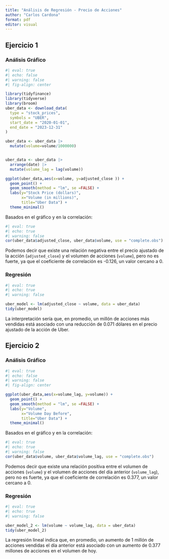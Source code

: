 ```yaml
---
title: "Análisis de Regresión - Precio de Acciones"
author: "Carlos Cardona"
format: pdf
editor: visual
---
```

  
## Ejercicio 1
  
### Análisis Gráfico

```r
#| eval: true
#| echo: false
#| warning: false
#| fig-align: center

library(tidyfinance)
library(tidyverse)
library(broom)
uber_data <- download_data(
  type = "stock_prices",
  symbols = "UBER",
  start_date = "2020-01-01",
  end_date = "2023-12-31"
)

uber_data <- uber_data |>
  mutate(volume=volume/1000000)


uber_data <- uber_data |>
  arrange(date) |>
  mutate(volume_lag = lag(volume))

ggplot(uber_data,aes(x=volume, y=adjusted_close )) +
  geom_point() +
  geom_smooth(method = "lm", se =FALSE) +
  labs(y="Stock Price (dollars)",
       x="Volume (in millions)",
       title="Uber Data") +
  theme_minimal()
```

Basados en el gráfico y en la correlación:

```r
#| eval: true
#| echo: true
#| warning: false
cor(uber_data$adjusted_close, uber_data$volume, use = "complete.obs")
```

Podemos decir que existe una relación negativa entre el precio ajustado de la acción (`adjusted_close`) y el volumen de acciones (`volume`), pero no es fuerte, ya que el coeficiente de correlación es -0.126, un valor cercano a 0.


### Regresión


```r
#| eval: true
#| echo: true
#| warning: false

uber_model <- lm(adjusted_close ~ volume, data = uber_data)
tidy(uber_model)
```

La interpretación sería que, en promedio, un millón de acciones más vendidas está asociado con una reducción de 0.071 dólares en el precio ajustado de la acción de Uber.


## Ejercicio 2

### Análisis Gráfico

```r
#| eval: true
#| echo: false
#| warning: false
#| fig-align: center

ggplot(uber_data,aes(x=volume_lag, y=volume)) +
  geom_point() +
  geom_smooth(method = "lm", se =FALSE) +
  labs(y="Volume",
       x="Volume Day Before",
       title="Uber Data") +
  theme_minimal()
```

Basados en el gráfico y en la correlación:


```r
#| eval: true
#| echo: true
#| warning: false
cor(uber_data$volume, uber_data$volume_lag, use = "complete.obs")
```

Podemos decir que existe una relación positiva entre el volumen de acciones (`volume`) y el volumen de acciones del día anterior (`volume_lag`), pero no es fuerte, ya que el coeficiente de correlación es 0.377, un valor cercano a 0.

### Regresión


```r
#| eval: true
#| echo: true
#| warning: false

uber_model_2 <- lm(volume ~ volume_lag, data = uber_data)
tidy(uber_model_2)
```


La regresión lineal indica que, en promedio, un aumento de 1 millón de acciones vendidas el día anterior está asociado con un aumento de 0.377 millones de acciones en el volumen de hoy.